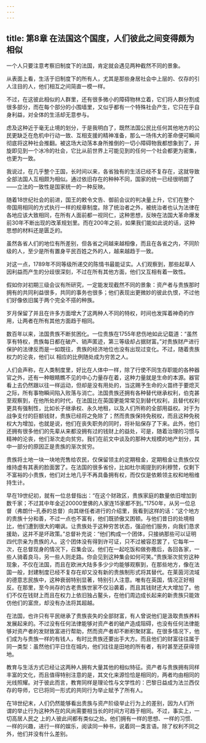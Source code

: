 ```yaml
---
---
---
```

title: 第8章 在法国这个国度，人们彼此之间变得颇为相似
---

一个人只要注意考察旧制度下的法国，肯定就会遇见两种截然不同的景象。

从表面上看，生活于旧制度下的所有人，尤其是那些身居社会中上层的、仅存的引人注目的人，他们相互之间简直一模一样。

不过，在这彼此相似的人群里，还有很多微小的障碍物林立着，它们将人群分割成很多部分，而在每个部分的小围墙里，又似乎都有一个特殊社会产生，它只在乎自身利益，对全体的生活却无意参与。

虑及这种近于毫无止境的划分，于是我明白了，既然法国公民比任何其他地方的公民更缺乏在危机中行动一致、互相支援的精神准备，那么一场伟大的革命便可瞬间彻底将这种社会推翻。被这场大动荡本身所推倒的一切小障碍物我都想象到了，并旋即见到一个冰冷的社会，它比从前世界上可能见到的任何一个社会都更为密集，也更为一致。

我说过，在几乎整个王国，长时间以来，各省独有的生活已经不复存在，这就导致全部法国人互相颇为相似。通过依旧存在的种种不同，国家的统一已经很明朗了——立法的一致性是国家统一的一种反映。

随着18世纪社会的前进，国王的敕令文告、御前会议的判决量上升，它们在整个帝国用相同的方式执行一样的规章制度。除了统治者之外，被统治者也认为法律在各地应该大致相同，在所有人面前都一视同仁，这种思想，反映在法国大革命爆发前30年不断出现的改革规划里。而在200年之前，如果我们能如此说的话，这种思想的材料还是匮乏的。

虽然各省人们的地位有所差别，但各省之间越来越相像，而且在各省之内，不同阶级的人，至少是所有置身平民百姓之外的人，越来越趋于一致。

对这一点，1789年不同等级所递交的陈情书最能证实。人们观察到，那些起草人因利益而产生的分歧很深刻，不过在所有其他方面，他们又互相有着一致性。

假如你对初期三级会议有所研究，一定能发现截然不同的景象：资产者与贵族那时拥有的共同利益很多，共同的事务也很多；他们表现出更微妙的彼此仇恨，不过他们好像依旧属于两个完全不搭的种族。

岁月保留了并且在许多方面增大了这两种人不同的特权，时间也发挥着神奇的作用，让两者在所有其他方面趋于相同。

数百年以来，法国贵族不断贫困化。一位贵族在1755年悲伤地如此记载道：“虽然享有特权，贵族每日都在破产、销声匿迹，第三等级却占据财富。”对贵族财产进行保护的法律反而是一如既往，贵族的经济地位也没有出现过变化。不过，随着贵族权力的沦丧，他们以 相应的比例随处成为穷苦之人。

人们会声称，在人类制度里，好比在人体中一样，除了行使不同生存职能的各种器官之外，还有一种眼睛瞧不见的中心力量存在着，这种力量就是生命的本源。器官看上去仍然跟以往一样运动，但却是没有用处的，当这赐予生命的火苗终于要熄灭之际，所有事物瞬间陷入败落与消亡。法国贵族还拥有各种替代继承权利，伯克甚至观察到，在他所处的时代，在法国比在英国更能常常见到替代权利，且替代权利更具有强制性，比如长子继承权、永久地租，以及人们所称的全部用益权。对于为战争支付的巨额钱财，贵族已经将之免除了；然而贵族保持免税权，而且这种免税权大为增加，也就是说，他们在丧失职务的同时，将补贴保存了下来。此外，他们还拥有很多他们的先辈从来都没拥有过的钱财上的益处，可是，随着治理的习惯与精神的沦丧，他们渐次走向贫穷。我们在前文中谈及的那种大规模的地产划分，其中一部分的原因正是贵族的渐次贫穷。

贵族将土地一块一块地兜售给农民，仅保留领主的定期租金，定期租金让贵族仅仅维持虚有其表的脸面罢了。在法国的很多省份，比如杜尔阁提到的利穆赞，仅剩下不富裕的小贵族，他们对土地几乎不再具备拥有权，而仅仅是依赖领主权和地租维持生计。

早在19世纪初，就有一位总督指出：“在这个财政区，贵族家庭的数量依旧增加到数千家；不过其中年金近20000里佛的人家连15家都不到。”1750年，从另一位总督（弗朗什–孔泰的总督）向其继任者进行的介绍里，我看到这样的话：“这个地方的贵族十分和善，不过一点也不富有，他们既骄傲又困顿。与他们昔日的处境相比，他们遭到很大的嘲讽。让贵族处于这种穷苦状态，强迫他们服务，向我们恳求援助，这并不是坏政策。”总督补充说：“他们构成一个团体，只接纳那些可以证明四代宗亲为贵族的人。这个团体没有得到许可证，只不过被容忍罢了，它每年一次，在总督现身的情况下，召集会议。他们在一起吃饭和做弥撒后，各回各家，一些人骑着良马，另一些人则走路。你会见到这种集会如何可笑。”贵族渐次贫穷这种现象，不仅在法国，而且在欧洲大陆多多少少均能够观察到，在那些地方，像在法国一般，封建制度已经不复存在却又没有新的贵族制形式将其替代。在莱茵河流域的德意志民族中，这种衰弱特别显著，特别引人注意。唯有在英国，情况正好相反。在那里，至今尚存的古老贵族世家不仅沿袭着，而且其钱财还大大增加了。他们不仅在钱财上而且在权力上依旧独占鳌头，在他们周边成长起来的新贵族只能效仿他们的富庶，却没有办法将其超越。

在法国，也许只有平民继承了贵族丧失的全部财富，有人曾说他们是汲取贵族养料发展起来的。不过没有任何法律能够对资产者的破产造成阻碍，也没有任何法律能够对资产者的发财致富进行帮助，然而资产者却不断积聚财富。在很多情况下，他们成为与贵族一样的有钱人，有时比贵族还要出手大方。而且他们的财富往往属于同一类型：虽然他们平日住在城内，他们往往是田地的所有者，有时甚至还获得领地。

教育与生活方式已经让这两种人拥有大量其他的相似特征。资产者与贵族拥有同样丰富的文化，而且值得特别注意的是，其文化来源恰恰是相同的，两者均由相同的光线照耀。对于彼此而言，教育同样是理论性与文学性的：巴黎日益成为法兰西仅存的导师，它已将同一形式的共同行为举止赋予了所有人。

在18世纪末，人们仍然能够看出贵族与资产阶级举止行为上的差别，因为人们所谓的举止行为这种外在的风尚需要相当长的时间方可趋于相同。不过，事实上，一切高居人民之 上的人彼此间都有类似之处。他们拥有一样的思想、一样的习惯、一样的兴趣，进行一样的娱乐，阅读同一种书，说着同一类言语。除了权利不同之外，他们并没有什么差别。